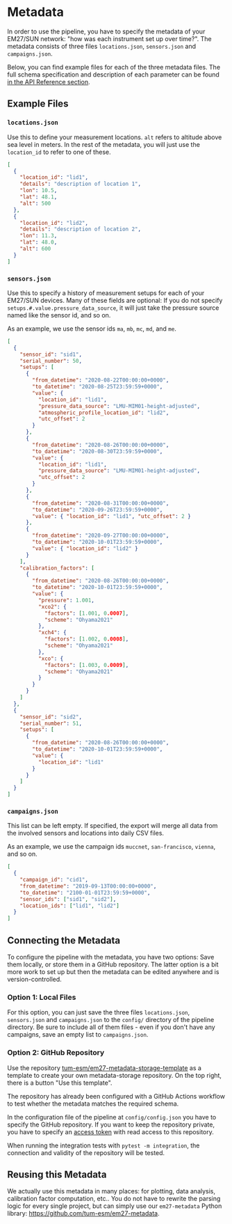 
# Metadata

In order to use the pipeline, you have to specify the metadata of your EM27/SUN network: "how was each instrument set up over time?". The metadata consists of three files `locations.json`, `sensors.json` and `campaigns.json`.

<Callout type="info" emoji="💡">

Below, you can find example files for each of the three metadata files. The full schema specification and description of each parameter can be found [in the API Reference section](/docs/api-reference/metadata).

</Callout>

## Example Files

### `locations.json`

Use this to define your measurement locations. `alt` refers to altitude above sea level in meters. In the rest of the metadata, you will just use the `location_id` to refer to one of these.

```json
[
  {
    "location_id": "lid1",
    "details": "description of location 1",
    "lon": 10.5,
    "lat": 48.1,
    "alt": 500
  },
  {
    "location_id": "lid2",
    "details": "description of location 2",
    "lon": 11.3,
    "lat": 48.0,
    "alt": 600
  }
]
```

### `sensors.json`

Use this to specify a history of measurement setups for each of your EM27/SUN devices. Many of these fields are optional: If you do not specify `setups.#.value.pressure_data_source`, it will just take the pressure source named like the sensor id, and so on.

As an example, we use the sensor ids `ma`, `mb`, `mc`, `md`, and `me`.

```json
[
  {
    "sensor_id": "sid1",
    "serial_number": 50,
    "setups": [
      {
        "from_datetime": "2020-08-22T00:00:00+0000",
        "to_datetime": "2020-08-25T23:59:59+0000",
        "value": {
          "location_id": "lid1",
          "pressure_data_source": "LMU-MIM01-height-adjusted",
          "atmospheric_profile_location_id": "lid2",
          "utc_offset": 2
        }
      },
      {
        "from_datetime": "2020-08-26T00:00:00+0000",
        "to_datetime": "2020-08-30T23:59:59+0000",
        "value": {
          "location_id": "lid1",
          "pressure_data_source": "LMU-MIM01-height-adjusted",
          "utc_offset": 2
        }
      },
      {
        "from_datetime": "2020-08-31T00:00:00+0000",
        "to_datetime": "2020-09-26T23:59:59+0000",
        "value": { "location_id": "lid1", "utc_offset": 2 }
      },
      {
        "from_datetime": "2020-09-27T00:00:00+0000",
        "to_datetime": "2020-10-01T23:59:59+0000",
        "value": { "location_id": "lid2" }
      }
    ],
    "calibration_factors": [
      {
        "from_datetime": "2020-08-26T00:00:00+0000",
        "to_datetime": "2020-10-01T23:59:59+0000",
        "value": {
          "pressure": 1.001,
          "xco2": {
            "factors": [1.001, 0.0007],
            "scheme": "Ohyama2021"
          },
          "xch4": {
            "factors": [1.002, 0.0008],
            "scheme": "Ohyama2021"
          },
          "xco": {
            "factors": [1.003, 0.0009],
            "scheme": "Ohyama2021"
          }
        }
      }
    ]
  },
  {
    "sensor_id": "sid2",
    "serial_number": 51,
    "setups": [
      {
        "from_datetime": "2020-08-26T00:00:00+0000",
        "to_datetime": "2020-10-01T23:59:59+0000",
        "value": {
          "location_id": "lid1"
        }
      }
    ]
  }
]
```

### `campaigns.json`

This list can be left empty. If specified, the export will merge all data from the involved sensors and locations into daily CSV files.

As an example, we use the campaign ids `muccnet`, `san-francisco`, `vienna`, and so on.

```json
[
  {
    "campaign_id": "cid1",
    "from_datetime": "2019-09-13T00:00:00+0000",
    "to_datetime": "2100-01-01T23:59:59+0000",
    "sensor_ids": ["sid1", "sid2"],
    "location_ids": ["lid1", "lid2"]
  }
]
```

## Connecting the Metadata

To configure the pipeline with the metadata, you have two options: Save them locally, or store them in a GitHub repository. The latter option is a bit more work to set up but then the metadata can be edited anywhere and is version-controlled.

### Option 1: Local Files

For this option, you can just save the three files `locations.json`, `sensors.json` and `campaigns.json` to the `config/` directory of the pipeline directory. Be sure to include all of them files - even if you don't have any campaigns, save an empty list to `campaigns.json`.

### Option 2: GitHub Repository

Use the repository [tum-esm/em27-metadata-storage-template](https://github.com/tum-esm/em27-metadata-storage-template) as a template to create your own metadata-storage repository. On the top right, there is a button "Use this template".

The repository has already been configured with a GitHub Actions workflow to test whether the metadata matches the required schema.

In the configuration file of the pipeline at `config/config.json` you have to specify the GitHub repository. If you want to keep the repository private, you have to specify an [access token](https://docs.github.com/en/authentication/keeping-your-account-and-data-secure/managing-your-personal-access-tokens#creating-a-personal-access-token-classic) with read access to this repository.

When running the integration tests with `pytest -m integration`, the connection and validity of the repository will be tested.

## Reusing this Metadata

We actually use this metadata in many places: for plotting, data analysis, calibration factor computation, etc.. You do not have to rewrite the parsing logic for every single project, but can simply use our `em27-metadata` Python library: https://github.com/tum-esm/em27-metadata.

